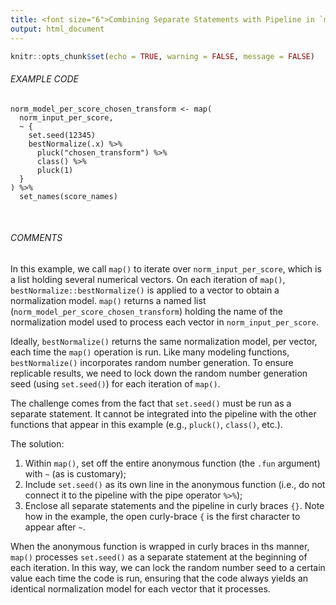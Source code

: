 ```yaml
---
title: <font size="6">Combining Separate Statements with Pipeline in `map()` Call</font>
output: html_document
---
```


```r
knitr::opts_chunk$set(echo = TRUE, warning = FALSE, message = FALSE)
```

###### EXAMPLE CODE
```
norm_model_per_score_chosen_transform <- map(
  norm_input_per_score,
  ~ {
    set.seed(12345)
    bestNormalize(.x) %>%
      pluck("chosen_transform") %>% 
      class() %>% 
      pluck(1)
  }
) %>% 
  set_names(score_names)
```

<br>

###### COMMENTS
In this example, we call `map()` to iterate over `norm_input_per_score`, which is a list holding several numerical vectors. On each iteration of `map()`, `bestNormalize::bestNormalize()` is applied to a vector to obtain a normalization model. `map()` returns a named list (`norm_model_per_score_chosen_transform`) holding the name of the normalization model used to process each vector in `norm_input_per_score`.

Ideally, `bestNormalize()` returns the same normalization model, per vector, each time the `map()` operation is run. Like many modeling functions, `bestNormalize()` incorporates random number generation. To ensure replicable results, we need to lock down the random number generation seed (using `set.seed()`) for each iteration of `map()`.

The challenge comes from the fact that `set.seed()` must be run as a separate statement. It cannot be integrated into the pipeline with the other functions that appear in this example (e.g., `pluck()`, `class()`, etc.).

The solution:

1. Within `map()`, set off the entire anonymous function (the `.fun` argument) with `~` (as is customary);
2. Include `set.seed()` as its own line in the anonymous function (i.e., do not connect it to the pipeline with the pipe operator `%>%`);
3. Enclose all separate statements and the pipeline in curly braces `{}`. Note how in the example, the open curly-brace `{` is the first character to appear after `~`.

When the anonymous function is wrapped in curly braces in ths manner, `map()` processes `set.seed()` as a separate statement at the beginning of each iteration. In this way, we can lock the random number seed to a certain value each time the code is run, ensuring that the code always yields an identical normalization model for each vector that it processes.
